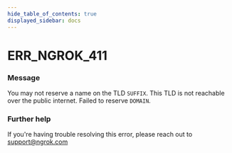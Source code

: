 ```yaml
---
hide_table_of_contents: true
displayed_sidebar: docs
---
```



# ERR_NGROK_411

### Message

You may not reserve a name on the TLD `SUFFIX`. This TLD is not reachable over the public internet. Failed to reserve `DOMAIN`.

<ErrorDetails error="err_ngrok_411" />

### Further help

If you're having trouble resolving this error, please reach out to [support@ngrok.com](mailto:support@ngrok.com?subject=Help%20with%20ERR_NGROK_411)
